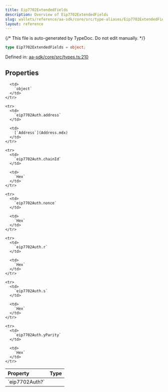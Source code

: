 ```yaml
---
title: Eip7702ExtendedFields
description: Overview of Eip7702ExtendedFields
slug: wallets/reference/aa-sdk/core/src/type-aliases/Eip7702ExtendedFields
layout: reference
---
```


{/* This file is auto-generated by TypeDoc. Do not edit manually. */}

```ts
type Eip7702ExtendedFields = object;
```

Defined in: [aa-sdk/core/src/types.ts:210](https://github.com/alchemyplatform/aa-sdk/blob/9df5be8c23af4e472bcb503c17766b16da0ad87d/aa-sdk/core/src/types.ts#L210)

## Properties

<table>
  <thead>
    <tr>
      <th align="left">Property</th>
      <th align="left">Type</th>
    </tr>
  </thead>

  <tbody>
    <tr>
      <td>
        <a id="eip7702auth" /> `eip7702Auth?`
      </td>

      <td>
        `object`
      </td>
    </tr>

    <tr>
      <td>
        `eip7702Auth.address`
      </td>

      <td>
        [`Address`](Address.mdx)
      </td>
    </tr>

    <tr>
      <td>
        `eip7702Auth.chainId`
      </td>

      <td>
        `Hex`
      </td>
    </tr>

    <tr>
      <td>
        `eip7702Auth.nonce`
      </td>

      <td>
        `Hex`
      </td>
    </tr>

    <tr>
      <td>
        `eip7702Auth.r`
      </td>

      <td>
        `Hex`
      </td>
    </tr>

    <tr>
      <td>
        `eip7702Auth.s`
      </td>

      <td>
        `Hex`
      </td>
    </tr>

    <tr>
      <td>
        `eip7702Auth.yParity`
      </td>

      <td>
        `Hex`
      </td>
    </tr>

  </tbody>
</table>
